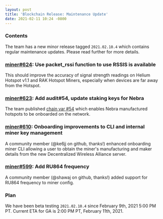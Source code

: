 ```yaml
---
layout: post
title: 'Blockchain Release: Maintenance Update'
date: 2021-02-11 10:24 -0800
---
```


### Contents

The team has a new minor release tagged `2021.02.10.4` which contains regular maintenance updates.
Please read further for more details.

### [miner#624](https://github.com/helium/miner/pull/624): Use packet_rssi function to use RSSIS is available

This should improve the accuracy of signal strength readings on Helium Hotspot v1.1 and RAK Hotspot
Miners, especially when devices are far away from the Hotspot.

### [miner#623](https://github.com/helium/miner/pull/623): Add audit#54, update staking keys for Nebra

The team published
[chain var #54](https://explorer.helium.com/txns/SBFYWKHakxZPOTg7fAlx5GMLyWD3ceDbGlMuN8PkmaU) which
enables Nebra manufactured hotspots to be onboarded on the network.

### [miner#610](https://github.com/helium/miner/pull/610): Onboarding improvements to CLI and internal miner key management

A community member (@ke6jj on github, thanks!) enhanced onboarding miner CLI allowing a user to
obtain the miner's manufacturing and maker details from the new Decentralized Wireless Alliance
server.

### [miner#599](https://github.com/helium/miner/pull/599): Add RU864 frequency

A community member (@shawaj on github, thanks!) added support for RU864 frequency to miner config.

### Plan

We have been beta testing `2021.02.10.4` since February 9th, 2021 5:00 PM PT. Current ETA for GA is
2:00 PM PT, February 11th, 2021.
